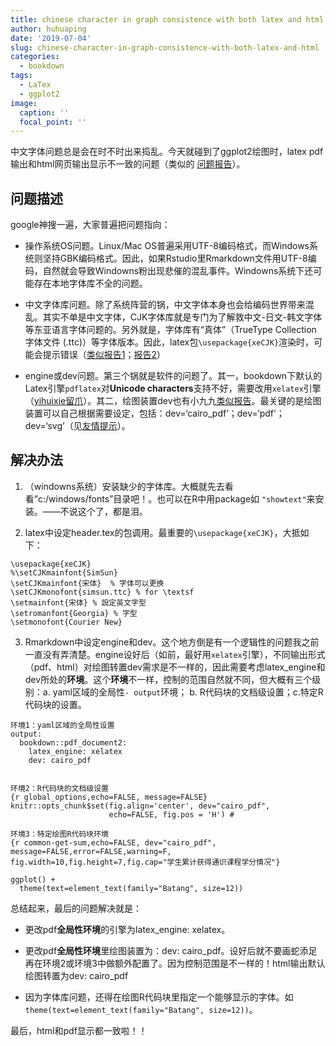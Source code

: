 ```yaml
---
title: chinese character in graph consistence with both latex and html
author: huhuaping
date: '2019-07-04'
slug: chinese-character-in-graph-consistence-with-both-latex-and-html
categories:
  - bookdown
tags:
  - LaTex
  - ggplot2
image:
  caption: ''
  focal_point: ''
---
```


中文字体问题总是会在时不时出来捣乱。今天就碰到了ggplot2绘图时，latex pdf输出和html网页输出显示不一致的问题（类似的 [问题报告](https://community.rstudio.com/t/chinese-characters-in-ggplot-on-macos/4429)）。

## 问题描述

google神搜一遍，大家普遍把问题指向：

- 操作系统OS问题。Linux/Mac OS普遍采用UTF-8编码格式，而Windows系统则坚持GBK编码格式。因此，如果Rstudio里Rmarkdown文件用UTF-8编码，自然就会导致Windowns粉出现悲催的混乱事件。Windowns系统下还可能存在本地字体库不全的问题。

- 中文字体库问题。除了系统阵营的锅，中文字体本身也会给编码世界带来混乱。其实不单是中文字体，CJK字体库就是专门为了解救中文-日文-韩文字体等东亚语言字体问题的。另外就是，字体库有“真体”（TrueType Collection 字体文件 (.ttc)）等字体版本。因此，latex包`\usepackage{xeCJK}`渲染时，可能会提示错误（[类似报告1](https://github.com/CTeX-org/ctex-kit/issues/316)；[报告2](https://blog.csdn.net/RobertChenGuangzhi/article/details/48979285)）

- engine或dev问题。第三个锅就是软件的问题了。其一，bookdown下默认的Latex引擎`pdflatex`对**Unicode characters**支持不好，需要改用`xelatex`引擎（[yihuixie留爪](https://github.com/yihui/tinytex/issues/35)）。其二，绘图装置dev也有小九九[类似报告](https://github.com/rstudio/rmarkdown/issues/213)。最关键的是绘图装置可以自己根据需要设定，包括：dev='cairo_pdf'；dev='pdf'；dev='svg'（见[友情提示](https://github.com/rstudio/rmarkdown/issues/111)）。

## 解决办法

1. （windowns系统）安装缺少的字体库。大概就先去看看"c:/windows/fonts"目录吧！。也可以在R中用package如 `"showtext"`来安装。——不说这个了，都是泪。

2. latex中设定header.tex的包调用。最重要的`\usepackage{xeCJK}`，大抵如下：

```
\usepackage{xeCJK}
%\setCJKmainfont{SimSun}
\setCJKmainfont{宋体}  % 字体可以更换
\setCJKmonofont{simsun.ttc} % for \textsf
\setmainfont{宋体} % 設定英文字型
\setromanfont{Georgia} % 字型
\setmonofont{Courier New}
```

3. Rmarkdown中设定engine和dev。这个地方倒是有一个逻辑性的问题我之前一直没有弄清楚。engine设好后（如前，最好用`xelatex`引擎），不同输出形式（pdf、html）对绘图转置dev需求是不一样的，因此需要考虑latex_engine和dev所处的**环境**。这个**环境**不一样，控制的范围自然就不同，但大概有三个级别：a. yaml区域的全局性`- output`环境； b. R代码块的文档级设置；c.特定R代码块的设置。

```
环境1：yaml区域的全局性设置
output: 
  bookdown::pdf_document2:
    latex_engine: xelatex
    dev: cairo_pdf
    
```

```
环境2：R代码块的文档级设置
{r global_options,echo=FALSE, message=FALSE}
knitr::opts_chunk$set(fig.align='center', dev="cairo_pdf",
                      echo=FALSE, fig.pos = 'H') #

```

```
环境3：特定绘图R代码块环境
{r common-get-sum,echo=FALSE, dev="cairo_pdf", message=FALSE,error=FALSE,warning=F, fig.width=10,fig.height=7,fig.cap="学生累计获得通识课程学分情况"}

ggplot() +
  theme(text=element_text(family="Batang", size=12))
```
总结起来，最后的问题解决就是：

- 更改pdf**全局性环境**的引擎为latex_engine: xelatex。

- 更改pdf**全局性环境**里绘图装置为：dev: cairo_pdf。设好后就不要画蛇添足再在环境2或环境3中做额外配置了。因为控制范围是不一样的！html输出默认绘图转置为dev: cairo_pdf

- 因为字体库问题，还得在绘图R代码块里指定一个能够显示的字体。如`theme(text=element_text(family="Batang", size=12))`。

最后，html和pdf显示都一致啦！！
